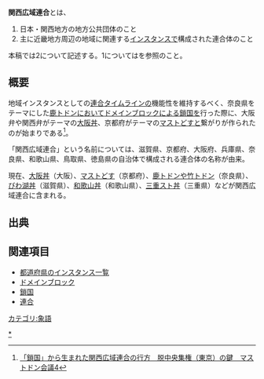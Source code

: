 {{Infobox word
|Name={{Ruby|関西広域連合|かんさいこういきれんごう}}
|Hinshi=固有名詞
|Hatsu=[[mastodon.nara.jp|鹿トドン]]
}}'''関西広域連合'''とは、
# 日本・関西地方の地方公共団体のこと
# 主に近畿地方周辺の地域に関連する[[インスタンス]]で構成された連合体のこと
本稿では2について記述する。1については{{Jawp|関西広域連合|関西広域連合 - Wikipedia}}を参照のこと。

== 概要 ==
地域インスタンスとしての[[連合タイムライン]]の機能性を維持するべく、奈良県をテーマにした[[mastodon.nara.jp|鹿トドン]]において[[ドメインブロック]]による[[鎖国]]を行った際に、大阪弁や関西弁がテーマの[[mstdn.osaka|大阪丼]]、京都府がテーマの[[マストどす]]と繋がりが作られたのが始まりである<ref>[http://www.itmedia.co.jp/news/articles/1706/14/news140.html 「鎖国」から生まれた関西広域連合の行方　脱中央集権（東京）の鍵　マストドン会議4]</ref>。

「関西広域連合」という名前については、滋賀県、京都府、大阪府、兵庫県、奈良県、和歌山県、鳥取県、徳島県の自治体で構成される連合体の名称が由来。

現在、[[mstdn.osaka|大阪丼]]（大阪）、[[マストどす]]（京都府）、[[mastodon.nara.jp|鹿トドン]]や[[竹トドン]]（奈良県）、[[びわ湖に暮らす人のMastodon|びわ湖丼]]（滋賀県）、[[和歌山丼]]（和歌山県）、[[三重スト丼]]（三重県）などが関西広域連合に含まれる。

== 出典 ==
<references />

== 関連項目 ==
* [[都道府県のインスタンス一覧]]
* [[ドメインブロック]]
* [[鎖国]]
* [[連合]]

{{DEFAULTSORT:かんさいこういきれんこう}}
[[カテゴリ:象語]]
[[Category:関西広域連合|*]]